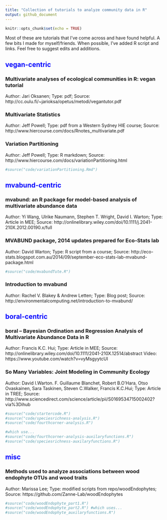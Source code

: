 ```yaml
---
title: "Collection of tutorials to analyze community data in R"
output: github_document
---
```


```r
knitr::opts_chunk$set(echo = TRUE)
```

Most of these are tutorials that I've come across and have found helpful. A few bits I made for myself/friends.  When possible, I've added R script and links. Feel free to suggest edits and additions.




## <span style="color:blue">**vegan-centric**</span>

### Multivariate analyses of ecological communities in R: vegan tutorial
Author: Jari Oksanen;
Type: pdf;
Source: http://cc.oulu.fi/~jarioksa/opetus/metodi/vegantutor.pdf

### Multivariate Statistics
Author: Jeff Powell;
Type: pdf from a Western Sydney HIE course;
Source: http://www.hiercourse.com/docs/Rnotes_multivariate.pdf

### Variation Partitioning
Author: Jeff Powell;
Type: R markdown;
Source: http://www.hiercourse.com/docs/variationPartitioning.html
```r
#source("code/variationPartitioning.Rmd")
```



## <span style="color:blue">**mvabund-centric**</span>

### mvabund: an R package for model-based analysis of multivariate abundance data
Author: Yi Wang, Ulrike Naumann, Stephen T. Wright, David I. Warton;
Type: Article in MEE;
Source: http://onlinelibrary.wiley.com/doi/10.1111/j.2041-210X.2012.00190.x/full

### MVABUND package, 2014 updates prepared for Eco-Stats lab
Author: David Warton;
Type: R script from a course;
Source: http://eco-stats.blogspot.com.au/2014/09/september-eco-stats-lab-mvabund-package.html
```r
#source("code/mvabundTute.R")
```

### Introduction to mvabund
Author: Rachel V. Blakey & Andrew Letten;
Type: Blog post;
Source: http://environmentalcomputing.net/introduction-to-mvabund/



## <span style="color:blue">**boral-centric**</span>

### boral – Bayesian Ordination and Regression Analysis of Multivariate Abundance Data in R
Author: Francis K.C. Hui;
Type: Article in MEE;
Source: http://onlinelibrary.wiley.com/doi/10.1111/2041-210X.12514/abstract
Video: https://www.youtube.com/watch?v=vyMsgyytcUI

### So Many Variables: Joint Modeling in Community Ecology
Author: David I.Warton. F. Guillaume Blanchet, Robert B.O’Hara, Otso Ovaskainen, Sara Taskinen, Steven C.Walker, Francis K.C.Hui;
Type: Article in TREE;
Source: http://www.sciencedirect.com/science/article/pii/S0169534715002402?via%3Dihub
```r
#source("code/startercode.R")
#source("code/speciesrichness-analysis.R")
#source("code/fourthcorner-analysis.R")

#which use...
#source("code/fourthcorner-analysis-auxilaryfunctions.R")
#source("code/speciesrichness-auxilaryfunctions.R")
```



## <span style="color:blue">**misc**</span>

### Methods used to analyze associations between wood endophyte OTUs and wood traits
Author: Marissa Lee;
Type: modified scripts from repo/woodEndophytes;
Source: https://github.com/Zanne-Lab/woodEndophytes
```r
#source("code/woodEndophyte_part1.R")
#source("code/woodEndophyte_part2.R") #which uses...
#source("code/woodEndophyte_auxilaryfunctions.R")
```

